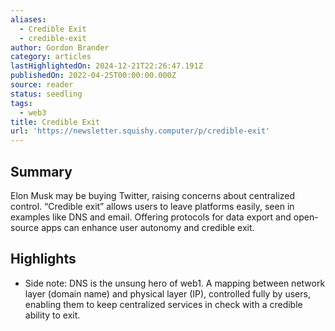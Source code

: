```yaml
---
aliases:
  - Credible Exit
  - credible-exit
author: Gordon Brander
category: articles
lastHighlightedOn: 2024-12-21T22:26:47.191Z
publishedOn: 2022-04-25T00:00:00.000Z
source: reader
status: seedling
tags:
  - web3
title: Credible Exit
url: 'https://newsletter.squishy.computer/p/credible-exit'
---
```

## Summary

Elon Musk may be buying Twitter, raising concerns about centralized control. “Credible exit” allows users to leave platforms easily, seen in examples like DNS and email. Offering protocols for data export and open-source apps can enhance user autonomy and credible exit.

## Highlights

- Side note: DNS is the unsung hero of web1. A mapping between network layer (domain name) and physical layer (IP), controlled fully by users, enabling them to keep centralized services in check with a credible ability to exit.
